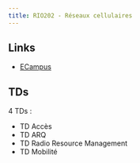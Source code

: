 ```yaml
---
title: RIO202 - Réseaux cellulaires
---
```


## Links

-   [ECampus](https://ecampus.paris-saclay.fr/course/view.php?id=11530)

## TDs

4 TDs :

-   TD Accès
-   TD ARQ
-   TD Radio Resource Management
-   TD Mobilité
